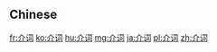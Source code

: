 {{also|介詞}}
==Chinese==
{{zh-see|介詞}}

[[fr:介词]]
[[ko:介词]]
[[hu:介词]]
[[mg:介词]]
[[ja:介词]]
[[pl:介词]]
[[zh:介词]]